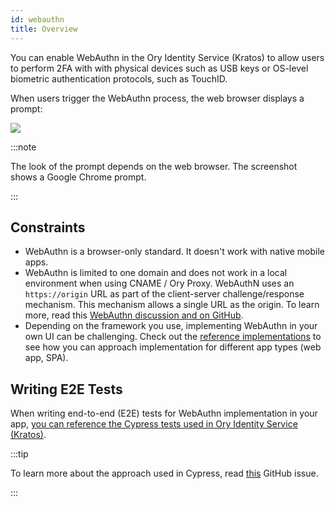 ```yaml
---
id: webauthn
title: Overview
---
```


You can enable WebAuthn in the Ory Identity Service (Kratos) to allow users to perform 2FA with 
with physical devices such as USB keys or OS-level biometric authentication protocols, such as TouchID.

When users trigger the WebAuthn process, the web browser displays a prompt: 

![](../_static/mfa/4.png)

:::note

The look of the prompt depends on the web browser. The screenshot shows a Google Chrome prompt. 

:::

## Constraints

- WebAuthn is a browser-only standard. It doesn't work with native mobile apps.
- WebAuthn is limited to one domain and does not work in a local environment when using CNAME / Ory Proxy. 
  WebAuthN uses an `https://origin` URL as part of the client-server challenge/response mechanism. This mechanism allows a single URL 
  as the origin. To learn more, read this [WebAuthn discussion and on GitHub](https://github.com/w3c/webauthn/issues/1372).
- Depending on the framework you use, implementing WebAuthn in your own UI can be challenging. 
  Check out the [reference implementations](../../kratos/guides/custom-ui) to see how you can approach implementation for different app types (web app, SPA).

## Writing E2E Tests

When writing end-to-end (E2E) tests for WebAuthn implementation in your app, 
[you can reference the Cypress tests used in Ory Identity Service (Kratos)](https://github.com/ory/kratos/blob/fc2cecfbeab811aa1a851f953b6bc2a4c119c412/test/e2e/cypress/integration/profiles/mfa/webauthn.spec.ts).

:::tip

To learn more about the approach used in Cypress, read [this](https://github.com/cypress-io/cypress/issues/6991#issuecomment-612888645) GitHub issue.

:::